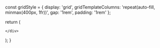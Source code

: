 

  const gridStyle = {
    display: 'grid',
    gridTemplateColumns: 'repeat(auto-fill, minmax(400px, 1fr))',
    gap: '1rem',
    padding: '1rem'
  };

  return (
    <div style={gridStyle}>
      
  <Card 
    title="On stick"
    description="Inspired utterance on bodily conduct and one's own happiness"
    link="/ud/ud2/ud2.3"
    id="ud2.3"
  />


  <Card 
    title="On Honor"
    description="Inspired utterance on dealing with insult and abuse. The"
    link="/ud/ud2/ud2.4"
    id="ud2.4"
  />

    </div>
  );
}
